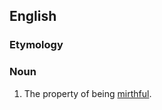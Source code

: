 ==English==

===Etymology===
{{suffix|en|mirthful|ness}}

===Noun===
{{en-noun|-}}

# The property of being [[mirthful]].